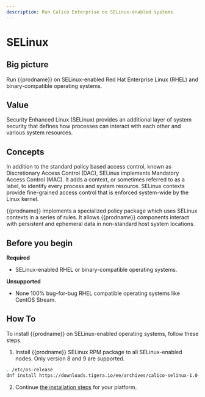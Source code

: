 ```yaml
---
description: Run Calico Enterprise on SELinux-enabled systems.
---
```


# SELinux

## Big picture

Run {{prodname}} on SELinux-enabled Red Hat Enterprise Linux (RHEL) and binary-compatible operating systems.

## Value

Security Enhanced Linux (SELinux) provides an additional layer of system security that defines how processes can interact with each other and various system resources.

## Concepts

In addition to the standard policy based access control, known as Discretionary Access Control (DAC), SELinux implements Mandatory Access Control (MAC). It adds a context, or sometimes referred to as a label, to identify every process and system resource. SELinux contexts provide fine-grained access control that is enforced system-wide by the Linux kernel.

{{prodname}} implements a specialized policy package which uses SELinux contexts in a series of rules. It allows {{prodname}} components interact with persistent and ephemeral data in non-standard host system locations.

## Before you begin

**Required**

* SELinux-enabled RHEL or binary-compatible operating systems.

**Unsupported**

* None 100% bug-for-bug RHEL compatible operating systems like CentOS Stream.

## How To

To install {{prodname}} on SELinux-enabled operating systems, follow these steps.

1. Install {{prodname}} SELinux RPM package to all SELinux-enabled nodes. Only version 8 and 9 are supported.

```bash
. /etc/os-release
dnf install https://downloads.tigera.io/ee/archives/calico-selinux-1.0-1.el${VERSION_ID%.*}.noarch.rpm
```

2. Continue [the installation steps](../getting-started/install-on-clusters/kubernetes/index.mdx) for your platform.
